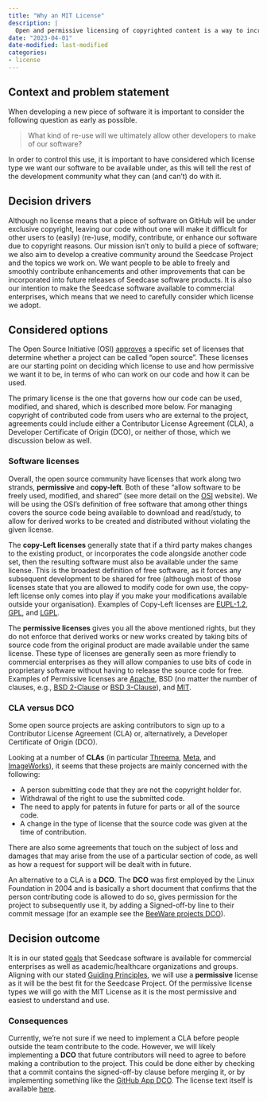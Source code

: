 ```yaml
---
title: "Why an MIT License"
description: |
  Open and permissive licensing of copyrighted content is a way to increase use of a software product, ease collaboration and re-use, and sharing intellectual ideas with others. This post contains our reasons for choosing the MIT License, which is a very permissive copyright license.
date: "2023-04-01"
date-modified: last-modified
categories:
- license
---
```


<!--TODO #38 docs: Update 'Why MIT license with benefits and drawbacks -->

## Context and problem statement

When developing a new piece of software it is important to consider the
following question as early as possible.

> What kind of re-use will we ultimately allow other developers to make
> of our software?

In order to control this use, it is important to have considered which
license type we want our software to be available under, as this will
tell the rest of the development community what they can (and can't) do
with it.

## Decision drivers

Although no license means that a piece of software on GitHub will be
under exclusive copyright, leaving our code without one will make it
difficult for other users to (easily) (re-)use, modify, contribute, or
enhance our software due to copyright reasons. Our mission isn't only to
build a piece of software; we also aim to develop a creative community
around the Seedcase Project and the topics we work on. We want people to
be able to freely and smoothly contribute enhancements and other
improvements that can be incorporated into future releases of Seedcase
software products. It is also our intention to make the Seedcase
software available to commercial enterprises, which means that we need
to carefully consider which license we adopt.

## Considered options

The Open Source Initiative (OSI)
[approves](https://opensource.org/licenses) a specific set of licenses
that determine whether a project can be called "open source". These
licenses are our starting point on deciding which license to use and how
permissive we want it to be, in terms of who can work on our code and
how it can be used.

The primary license is the one that governs how our code can be used,
modified, and shared, which is described more below. For managing
copyright of contributed code from users who are external to the
project, agreements could include either a Contributor License Agreement
(CLA), a Developer Certificate of Origin (DCO), or neither of those,
which we discussion below as well.

### Software licenses

Overall, the open source community have licenses that work along two
strands, **permissive** and **copy-left**. Both of these "allow software
to be freely used, modified, and shared" (see more detail on the
[OSI](https://opensource.org/licenses) website). We will be using the
OSI's definition of free software that among other things covers the
source code being available to download and read/study, to allow for
derived works to be created and distributed without violating the given
license.

The **copy-Left licenses** generally state that if a third party makes
changes to the existing product, or incorporates the code alongside
another code set, then the resulting software must also be available
under the same license. This is the broadest definition of free
software, as it forces any subsequent development to be shared for free
(although most of those licenses state that you are allowed to modify
code for own use, the copy-left license only comes into play if you make
your modifications available outside your organisation). Examples of
Copy-Left licenses are
[EUPL-1.2](https://joinup.ec.europa.eu/sites/default/files/custom-page/attachment/2020-03/EUPL-1.2%20EN.txt),
[GPL](https://www.gnu.org/licenses/gpl-3.0.en.html), and
[LGPL](https://www.gnu.org/licenses/lgpl-3.0.en.html).

The **permissive licenses** gives you all the above mentioned rights,
but they do not enforce that derived works or new works created by
taking bits of source code from the original product are made available
under the same license. These type of licenses are generally seen as
more friendly to commercial enterprises as they will allow companies to
use bits of code in proprietary software without having to release the
source code for free. Examples of Permissive licenses are
[Apache](https://www.apache.org/licenses/LICENSE-2.0), BSD (no matter
the number of clauses, e.g., [BSD
2-Clause](https://opensource.org/license/bsd-2-clause/) or [BSD
3-Clause](https://opensource.org/license/bsd-3-clause/)), and
[MIT](https://opensource.org/license/mit/).

### CLA versus DCO

Some open source projects are asking contributors to sign up to a
Contributor License Agreement (CLA) or, alternatively, a Developer
Certificate of Origin (DCO).

Looking at a number of **CLAs** (in particular
[Threema](https://threema.ch/en/open-source/cla),
[Meta](https://code.facebook.com/cla), and
[ImageWorks](https://www.imageworks.com/technology/opensource/cla)), it
seems that these projects are mainly concerned with the following:

-   A person submitting code that they are not the copyright holder for.
-   Withdrawal of the right to use the submitted code.
-   The need to apply for patents in future for parts or all of the
    source code.
-   A change in the type of license that the source code was given at
    the time of contribution.

There are also some agreements that touch on the subject of loss and
damages that may arise from the use of a particular section of code, as
well as how a request for support will be dealt with in future.

An alternative to a CLA is a **DCO**. The **DCO** was first employed by
the Linux Foundation in 2004 and is basically a short document that
confirms that the person contributing code is allowed to do so, gives
permission for the project to subsequently use it, by adding a
Signed-off-by line to their commit message (for an example see the
[BeeWare projects DCO](https://beeware.org/contributing/how/dco/what/)).

## Decision outcome

It is in our stated [goals](https://seedcase-project.org/about) that
Seedcase software is available for commercial enterprises as well as
academic/healthcare organizations and groups. Aligning with our stated
[Guiding
Principles](https://seedcase-project.org/about.html#principles), we will
use a **permissive** license as it will be the best fit for the Seedcase
Project. Of the permissive license types we will go with the MIT License
as it is the most permissive and easiest to understand and use.

### Consequences

Currently, we're not sure if we need to implement a CLA before people
outside the team contribute to the code. However, we will likely
implementing a **DCO** that future contributors will need to agree to
before making a contribution to the project. This could be done either
by checking that a commit contains the signed-off-by clause before
merging it, or by implementing something like the [GitHub App
DCO](https://github.com/apps/dco). The license text itself is available
[here](https://developercertificate.org).
